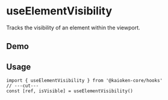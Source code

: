 
# useElementVisibility

Tracks the visibility of an element within the viewport.

## Demo

<UseElementVisibilityExample />

## Usage
```tsx twoslash
import { useElementVisibility } from '@kaioken-core/hooks'
// ---cut---
const [ref, isVisible] = useElementVisibility()
```
